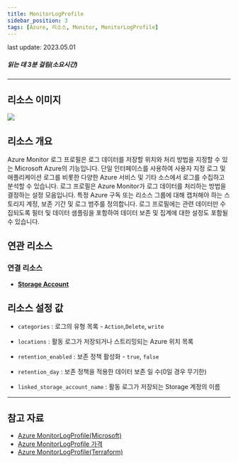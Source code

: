 ```yaml
---
title: MonitorLogProfile
sidebar_position: 3
tags: [Azure, 리소스, Monitor, MonitorLogProfile]
---
```



<span className="theme-doc-version-badge badge badge--secondary">
    last update: 2023.05.01
</span>

##### 읽는 데 3분 걸림(소요시간)

*****

## 리소스 이미지
<img src={icon} />

## 리소스 개요
Azure Monitor 로그 프로필은 로그 데이터를 저장할 위치와 처리 방법을 지정할 수 있는 Microsoft Azure의 기능입니다. 
단일 인터페이스를 사용하여 사용자 지정 로그 및 애플리케이션 로그를 비롯한 다양한 Azure 서비스 및 기타 소스에서 로그를 수집하고 분석할 수 있습니다.
로그 프로필은 Azure Monitor가 로그 데이터를 처리하는 방법을 결정하는 설정 모음입니다. 
특정 Azure 구독 또는 리소스 그룹에 대해 캡처해야 하는 스토리지 계정, 보존 기간 및 로그 범주를 정의합니다. 
로그 프로필에는 관련 데이터만 수집되도록 필터 및 데이터 샘플링을 포함하여 데이터 보존 및 집계에 대한 설정도 포함될 수 있습니다.

## 연관 리소스
### 연결 리소스
- [**Storage Account**](https://docs.cstudio.app/docs/resource/azure/Storage/StorageAccount)



## 리소스 설정 값
- ```categories``` : 로그의 유형 목록 -  ```Action```,```Delete```, ```write```

- ```locations``` : 활동 로그가 저장되거나 스트리밍되는 Azure 위치 목록

- ```retention_enabled``` : 보존 정책 활성화 - ```true```, ```false```

- ```retention_day``` : 보존 정책을 적용한 데이터 보존 일 수(0일 경우 무기한)

- ```linked_storage_account_name``` : 활동 로그가 저장되는 Storage 계정의 이름
    



*****
## 참고 자료
- [Azure MonitorLogProfile(Microsoft)](https://learn.microsoft.com/en-us/azure/azure-monitor/overview)
- [Azure MonitorLogProfile 가격](https://azure.microsoft.com/ko-kr/pricing/details/monitor/) 
- [Azure MonitorLogProfile(Terraform)](https://registry.terraform.io/providers/hashicorp/azurerm/latest/docs/resources/monitor_log_profile)

